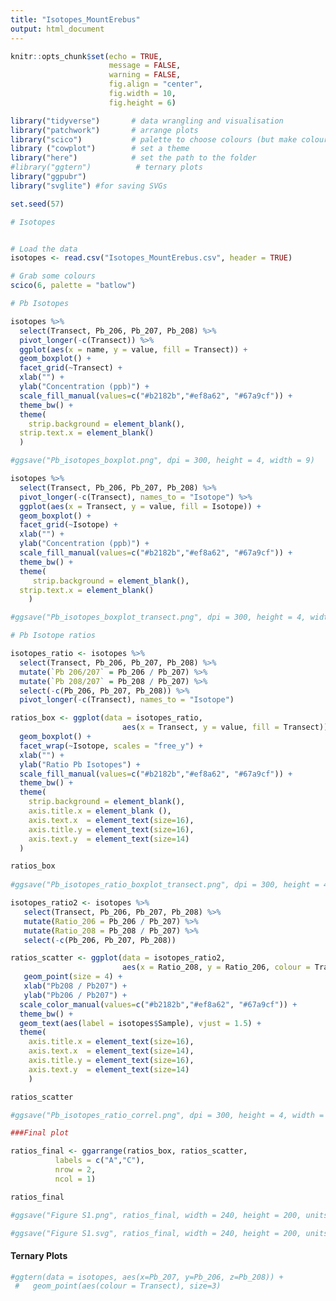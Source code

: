 ---
title: "Isotopes_MountErebus"
output: html_document
---

```{r setup, include=FALSE}
knitr::opts_chunk$set(echo = TRUE,
                      message = FALSE, 
                      warning = FALSE,
                      fig.align = "center",
                      fig.width = 10,
                      fig.height = 6)
```


```{r}
library("tidyverse")       # data wrangling and visualisation
library("patchwork")       # arrange plots
library("scico")           # palette to choose colours (but make colours consistent troughout the document)
library ("cowplot")        # set a theme
library("here")            # set the path to the folder 
#library("ggtern")          # ternary plots
library("ggpubr")
library("svglite") #for saving SVGs

set.seed(57)
```


```{r}
# Isotopes


# Load the data
isotopes <- read.csv("Isotopes_MountErebus.csv", header = TRUE)

# Grab some colours
scico(6, palette = "batlow")

# Pb Isotopes

isotopes %>%
  select(Transect, Pb_206, Pb_207, Pb_208) %>%
  pivot_longer(-c(Transect)) %>%
  ggplot(aes(x = name, y = value, fill = Transect)) +
  geom_boxplot() +
  facet_grid(~Transect) +
  xlab("") +
  ylab("Concentration (ppb)") +
  scale_fill_manual(values=c("#b2182b","#ef8a62", "#67a9cf")) +
  theme_bw() +
  theme(
    strip.background = element_blank(),
  strip.text.x = element_blank()
  )

#ggsave("Pb_isotopes_boxplot.png", dpi = 300, height = 4, width = 9)
```


```{r}
isotopes %>%
  select(Transect, Pb_206, Pb_207, Pb_208) %>%
  pivot_longer(-c(Transect), names_to = "Isotope") %>%
  ggplot(aes(x = Transect, y = value, fill = Isotope)) +
  geom_boxplot() +
  facet_grid(~Isotope) +
  xlab("") +
  ylab("Concentration (ppb)") +
  scale_fill_manual(values=c("#b2182b","#ef8a62", "#67a9cf")) +
  theme_bw() +
  theme(
     strip.background = element_blank(),
  strip.text.x = element_blank()
    )

#ggsave("Pb_isotopes_boxplot_transect.png", dpi = 300, height = 4, width = 9)
```


```{r}
# Pb Isotope ratios

isotopes_ratio <- isotopes %>%
  select(Transect, Pb_206, Pb_207, Pb_208) %>%
  mutate(`Pb 206/207` = Pb_206 / Pb_207) %>%
  mutate(`Pb 208/207` = Pb_208 / Pb_207) %>% 
  select(-c(Pb_206, Pb_207, Pb_208)) %>% 
  pivot_longer(-c(Transect), names_to = "Isotope")

ratios_box <- ggplot(data = isotopes_ratio, 
                         aes(x = Transect, y = value, fill = Transect)) +
  geom_boxplot() +
  facet_wrap(~Isotope, scales = "free_y") +
  xlab("") +
  ylab("Ratio Pb Isotopes") +
  scale_fill_manual(values=c("#b2182b","#ef8a62", "#67a9cf")) +
  theme_bw() +
  theme(
    strip.background = element_blank(),
    axis.title.x = element_blank (),
    axis.text.x  = element_text(size=16),
    axis.title.y = element_text(size=16),
    axis.text.y  = element_text(size=14)
  )

ratios_box
  
#ggsave("Pb_isotopes_ratio_boxplot_transect.png", dpi = 300, height = 4, width = 9)
```


```{r}

isotopes_ratio2 <- isotopes %>%
   select(Transect, Pb_206, Pb_207, Pb_208) %>%
   mutate(Ratio_206 = Pb_206 / Pb_207) %>%
   mutate(Ratio_208 = Pb_208 / Pb_207) %>% 
   select(-c(Pb_206, Pb_207, Pb_208))

ratios_scatter <- ggplot(data = isotopes_ratio2,
                         aes(x = Ratio_208, y = Ratio_206, colour = Transect)) +
   geom_point(size = 4) +
   xlab("Pb208 / Pb207") +
   ylab("Pb206 / Pb207") +
  scale_color_manual(values=c("#b2182b","#ef8a62", "#67a9cf")) +
  theme_bw() +
  geom_text(aes(label = isotopes$Sample), vjust = 1.5) +
  theme( 
    axis.title.x = element_text(size=16),
    axis.text.x  = element_text(size=14),
    axis.title.y = element_text(size=16),
    axis.text.y  = element_text(size=14)
    )

ratios_scatter

#ggsave("Pb_isotopes_ratio_correl.png", dpi = 300, height = 4, width = 8)

```

```{r}
###Final plot

ratios_final <- ggarrange(ratios_box, ratios_scatter,
          labels = c("A","C"),
          nrow = 2,
          ncol = 1)

ratios_final

#ggsave("Figure S1.png", ratios_final, width = 240, height = 200, units = "mm",dpi = 300)

#ggsave("Figure S1.svg", ratios_final, width = 240, height = 200, units = "mm",dpi = 300)

```

#### Ternary Plots

```{r}

#ggtern(data = isotopes, aes(x=Pb_207, y=Pb_206, z=Pb_208)) +
 #   geom_point(aes(colour = Transect), size=3)
 
  
```

